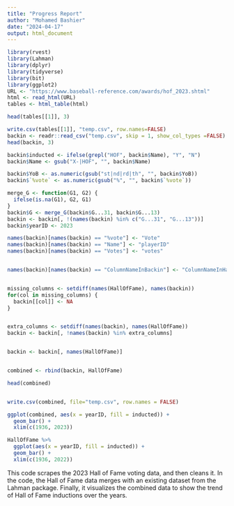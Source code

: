 ```yaml
---
title: "Progress Report"
author: "Mohamed Bashier"
date: "2024-04-17"
output: html_document
---
```


```r
library(rvest)
library(Lahman)
library(dplyr)
library(tidyverse)
library(bit)
library(ggplot2)
URL <- "https://www.baseball-reference.com/awards/hof_2023.shtml"
html <- read_html(URL)
tables <- html_table(html)

head(tables[[1]], 3)

write.csv(tables[[1]], "temp.csv", row.names=FALSE)
backin <- readr::read_csv("temp.csv", skip = 1, show_col_types =FALSE)
head(backin, 3)

backin$inducted <- ifelse(grepl("HOF", backin$Name), "Y", "N")
backin$Name <- gsub("X-|HOF", "", backin$Name)

backin$YoB <- as.numeric(gsub("st|nd|rd|th", "", backin$YoB))
backin$`%vote` <- as.numeric(gsub("%", "", backin$`%vote`))

merge_G <- function(G1, G2) {
  ifelse(is.na(G1), G2, G1)
}
backin$G <- merge_G(backin$G...31, backin$G...13)
backin <- backin[, !(names(backin) %in% c("G...31", "G...13"))]
backin$yearID <- 2023

names(backin)[names(backin) == "%vote"] <- "Vote"
names(backin)[names(backin) == "Name"] <- "playerID"
names(backin)[names(backin) == "Votes"] <- "votes"


names(backin)[names(backin) == "ColumnNameInBackin"] <- "ColumnNameInHallOfFame"


missing_columns <- setdiff(names(HallOfFame), names(backin))
for(col in missing_columns) {
  backin[[col]] <- NA  
}


extra_columns <- setdiff(names(backin), names(HallOfFame))
backin <- backin[, !names(backin) %in% extra_columns]


backin <- backin[, names(HallOfFame)]


combined <- rbind(backin, HallOfFame)

head(combined)


write.csv(combined, file="temp.csv", row.names = FALSE)

ggplot(combined, aes(x = yearID, fill = inducted)) +
  geom_bar() +
  xlim(c(1936, 2023))

HallOfFame %>% 
  ggplot(aes(x = yearID, fill = inducted)) +
  geom_bar() +
  xlim(c(1936, 2022))
```

This code scrapes the 2023 Hall of Fame voting data, and then cleans it. In the code, the Hall of Fame data merges with an existing dataset from the Lahman package. Finally, it visualizes the combined data to show the trend of Hall of Fame inductions over the years.
